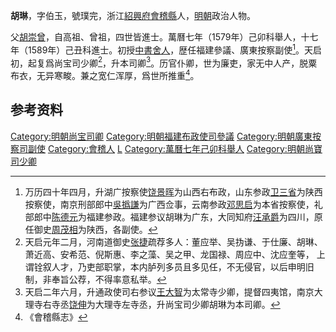 '''胡琳'''，字伯玉，號璞完，浙江[[紹興府|紹興府]][[會稽縣|會稽縣]]人，[[明朝|明朝]]政治人物。

父[[胡崇曾|胡崇曾]]，自高祖、曾祖，四世皆進士。萬曆七年（1579年）己卯科舉人，十七年（1589年）己丑科進士。初授[[中書舍人|中書舍人]]，歴任福建參議、廣東按察副使<ref>万历四十年四月，升湖广按察使[[饶景晖|饶景晖]]为山西右布政，山东参政[[卫三省|卫三省]]为陕西按察使，南京刑部郎中[[吳撝謙|吳撝謙]]为广西佥事，云南参政[[邓思启|邓思启]]为本省按察使，礼部郎中[[陈德元|陈德元]]为福建参政。福建参议胡琳为广东，大同知府[[汪承爵|汪承爵]]为四川，原任御史[[周茂相|周茂相]]为陕西，各副使。</ref>。天启初，起复爲尚宝司少卿<ref>天启元年二月，河南道御史[[张捷|张捷]]疏荐多人：董应举、吴㧑谦、于仕廉、胡琳、萧近高、安希范、倪斯惠、李之藻、吴之甲、龙国禄、周应中、沈应奎等， 上谓铨叙人才，乃吏部职掌，本内胪列多员且多见任，不无侵官，以后申明旧制，非奉旨公荐，不得率意私举。</ref>，升本司卿<ref>天启二年六月，升通政使司右参议[[王大智|王大智]]为太常寺少卿，提督四夷馆，南京大理寺右寺丞[[饶伸|饶伸]]为大理寺左寺丞，升尚宝司少卿胡琳为本司卿。</ref>。历官仆卿，世为廉吏，家无中人产，脱粟布衣，无异寒畯。兼之宽仁浑厚，爲世所推重<ref>《會稽縣志》</ref>。

==参考资料==
{{reflist}}

{{明朝人物小作品}}
{{萬曆十七年己丑科殿試金榜}}
{{DEFAULTSORT:Hu胡}}
[[Category:明朝尚宝司卿|Category:明朝尚宝司卿]]
[[Category:明朝福建布政使司參議|Category:明朝福建布政使司參議]]
[[Category:明朝廣東按察司副使|Category:明朝廣東按察司副使]]
[[Category:會稽人|Category:會稽人]]
[[Category:胡姓|L]]
[[Category:萬曆七年己卯科舉人|Category:萬曆七年己卯科舉人]]
[[Category:明朝尚寶司少卿|Category:明朝尚寶司少卿]]